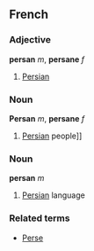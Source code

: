 ==French==
===Adjective===
'''persan''' ''m'', '''persane''' ''f''

# [[Persian]]

===Noun===
'''Persan''' ''m'', '''persane''' ''f''

# [[Persian]] people]]

===Noun===
'''persan''' ''m''

# [[Persian]] language

===Related terms===
*[[Perse]]